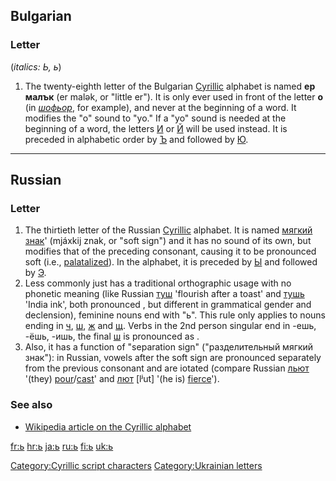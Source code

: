 {{Cyrillic character info|hex=44c|name=CYRILLIC SMALL LETTER SOFT SIGN}}
==Bulgarian==

===Letter===
{{infl|bg|letter|sc=Cyrl|lower case||upper case|Ь}} (''italics: Ь, ь'')

# The twenty-eighth letter of the Bulgarian [[Cyrillic]] alphabet is named '''ер малък''' (er malək, or "little er"). It is only ever used in front of the letter '''о''' (in ''[[шофьор]]'', for example), and never at the beginning of a word. It modifies the "o" sound to "yo." If a "yo" sound is needed at the beginning of a word, the letters [[и|И]] or [[й|Й]] will be used instead. It is preceded in alphabetic order by [[ъ|Ъ]] and followed by [[ю|Ю]].

----

==Russian==
{{wikipedia|Soft sign}}

===Letter===
{{infl|ru|letter|sc=Cyrl|lower case||upper case|Ь}}

# The thirtieth letter of the Russian [[Cyrillic]] alphabet. It is named [[мягкий знак]]' (mjáxkij znak, or "soft sign") and it has no sound of its own, but modifies that of the preceding consonant, causing it to be pronounced soft (i.e., [[palatal]]ized). In the alphabet, it is preceded by [[ы|Ы]] and followed by [[э|Э]].
# Less commonly just has a traditional orthographic usage with no phonetic meaning (like Russian [[туш]] 'flourish after a toast' and [[тушь]] 'India ink', both pronounced {{IPAchar|[tuʂ]}}, but different in grammatical gender and declension), feminine nouns end with "ь". This rule only applies to nouns ending in [[ч]], [[ш]], [[ж]] and [[щ]]. Verbs in the 2nd person singular end in -ешь, -ёшь, -ишь, the final [[ш#Russian|ш]] is pronounced as {{IPAchar|[ʂ]}}.
# Also, it has a function of "separation sign" ("разделительный мягкий знак"): in Russian, vowels after the soft sign are pronounced separately from the previous consonant and are iotated (compare Russian [[лить|льют]] {{IPAchar|[lʲjut]}} '(they) [[pour]]/[[cast]]' and [[лютый|лют]] [lʲut] '(he is) [[fierce]]').

===See also===
* [[w:Cyrillic alphabet|Wikipedia article on the Cyrillic alphabet]]

[[Category:Cyrillic script characters]]
[[Category:Ukrainian letters]]

[[fr:ь]]
[[hr:ь]]
[[ja:ь]]
[[ru:ь]]
[[fi:ь]]
[[uk:ь]]